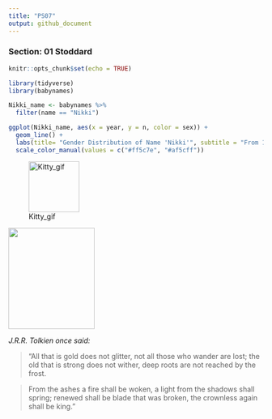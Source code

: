 ```yaml
---
title: "PS07"
output: github_document
---
```


### Section: 01 Stoddard

```r
knitr::opts_chunk$set(echo = TRUE)
```


```r
library(tidyverse)
library(babynames)

Nikki_name <- babynames %>% 
  filter(name == "Nikki")
```

```r

ggplot(Nikki_name, aes(x = year, y = n, color = sex)) +
  geom_line() +
  labs(title= "Gender Distribution of Name 'Nikki'", subtitle = "From 1925 to 2017", x= "Year", y= "Count", color= "Gender") +
  scale_color_manual(values = c("#ff5c7e", "#af5cff"))

```

![Kitty_gif](white-cat-pat-pat-pinkneontouch.gif){ width=100px }


<img src="https://iphone-wallpaper.pics/wallpaper/s/4/s4_3031-photography_forest_wallpaper_7dbeba158f0f5654cfbf90c7df652e28_raw.jpg" width="170" height="200">



*J.R.R. Tolkien once said:*

>“All that is gold does not glitter,
>not all those who wander are lost;
>the old that is strong does not wither,
>deep roots are not reached by the frost.

>From the ashes a fire shall be woken,
>a light from the shadows shall spring;
>renewed shall be blade that was broken,
>the crownless again shall be king.” 
